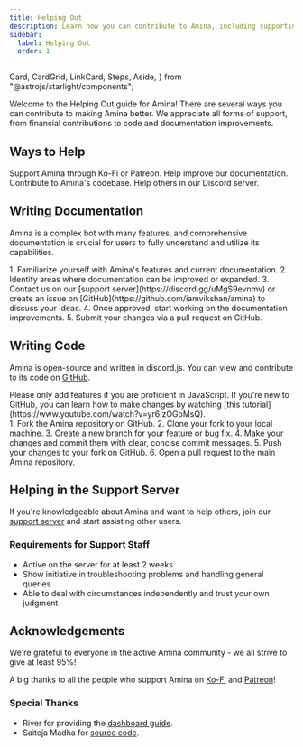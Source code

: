 ```yaml
---
title: Helping Out
description: Learn how you can contribute to Amina, including supporting the project, writing documentation, contributing code, and helping in the support server.
sidebar:
  label: Helping Out
  order: 1
---
```


  Card,
  CardGrid,
  LinkCard,
  Steps,
  Aside,
} from "@astrojs/starlight/components";

Welcome to the Helping Out guide for Amina! There are several ways you can contribute to making Amina better. We appreciate all forms of support, from financial contributions to code and documentation improvements.

## Ways to Help

<CardGrid>
  <Card title="Financial Support" icon="seti:dollar">
    Support Amina through Ko-Fi or Patreon.
    <LinkCard title="Support on Ko-Fi" href="https://ko-fi.com/vikshan" />
    <LinkCard title="Support on Patreon" href="https://patreon.com/vikshan" />
  </Card>
  <Card title="Documentation" icon="seti:book">
    Help improve our documentation.
    <LinkCard title="Learn More" href="#writing-documentation" />
  </Card>
  <Card title="Code Contribution" icon="seti:code">
    Contribute to Amina's codebase.
    <LinkCard title="Learn More" href="#writing-code" />
  </Card>
  <Card title="Community Support" icon="seti:discord">
    Help others in our Discord server.
    <LinkCard title="Join Discord" href="https://discord.gg/uMgS9evnmv" />
  </Card>
</CardGrid>

## Writing Documentation

Amina is a complex bot with many features, and comprehensive documentation is crucial for users to fully understand and utilize its capabilities.

<Steps>
1. Familiarize yourself with Amina's features and current documentation.
2. Identify areas where documentation can be improved or expanded.
3. Contact us on our [support server](https://discord.gg/uMgS9evnmv) or create an issue on [GitHub](https://github.com/iamvikshan/amina) to discuss your ideas.
4. Once approved, start working on the documentation improvements.
5. Submit your changes via a pull request on GitHub.
</Steps>

## Writing Code

Amina is open-source and written in discord.js. You can view and contribute to its code on [GitHub](https://github.com/iamvikshan/amina).

<Aside type="caution">
  Please only add features if you are proficient in JavaScript. If you're new to GitHub, you can learn how to make changes by watching [this tutorial](https://www.youtube.com/watch?v=yr6IzOGoMsQ).
</Aside>

<Steps>
1. Fork the Amina repository on GitHub.
2. Clone your fork to your local machine.
3. Create a new branch for your feature or bug fix.
4. Make your changes and commit them with clear, concise commit messages.
5. Push your changes to your fork on GitHub.
6. Open a pull request to the main Amina repository.
</Steps>

## Helping in the Support Server

If you're knowledgeable about Amina and want to help others, join our [support server](https://discord.gg/uMgS9evnmv) and start assisting other users.

### Requirements for Support Staff

- Active on the server for at least 2 weeks
- Show initiative in troubleshooting problems and handling general queries
- Able to deal with circumstances independently and trust your own judgment

## Acknowledgements

We're grateful to everyone in the active Amina community - we all strive to give at least 95%!

A big thanks to all the people who support Amina on [Ko-Fi](https://ko-fi.com/vikshan) and [Patreon](https://patreon.com/vikshan)!

### Special Thanks

- River for providing the [dashboard guide](https://blog.riverdev.wtf/connect-dashboard-djs-bot-ubuntu-apache).
- Saiteja Madha for [source code](https://github.com/saiteja-madha/discord-js-bot).

<LinkCard
  title="Support on Ko-fi"
  description="If you find Amina helpful, consider supporting the developer."
  href="https://ko-fi.com/vikshan"
/>